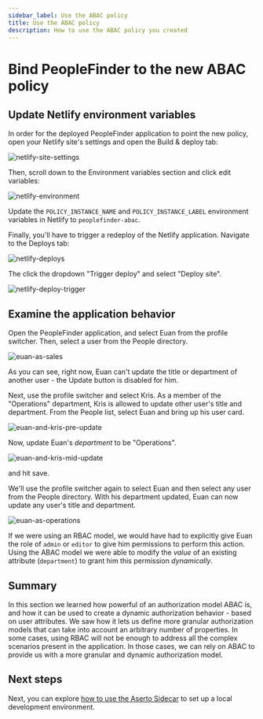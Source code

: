 ```yaml
---
sidebar_label: Use the ABAC policy
title: Use the ABAC policy
description: How to use the ABAC policy you created
---
```


# Bind PeopleFinder to the new ABAC policy

## Update Netlify environment variables

In order for the deployed PeopleFinder application to point the new policy, open your Netlify site's settings and open the Build & deploy tab:

![netlify-site-settings](/getting-started/netlify-site-settings.png)

Then, scroll down to the Environment variables section and click edit variables:

![netlify-environment](/getting-started/netlify-environment.png)

Update the `POLICY_INSTANCE_NAME` and `POLICY_INSTANCE_LABEL` environment variables in Netlify to `peoplefinder-abac`.

Finally, you'll have to trigger a redeploy of the Netlify application. Navigate to the Deploys tab:

![netlify-deploys](/getting-started/netlify-deploys.png)

The click the dropdown "Trigger deploy" and select "Deploy site".

![netlify-deploy-trigger](/getting-started/netlify-deploy-trigger.png)

## Examine the application behavior

Open the PeopleFinder application, and select Euan from the profile switcher. Then, select a user from the People directory.

![euan-as-sales](/getting-started/euan-as-sales.png)

As you can see, right now, Euan can't update the title or department of another user - the Update button is disabled for him.

Next, use the profile switcher and select Kris. As a member of the "Operations" department, Kris is allowed to update other user's title and department. From the People list, select Euan and bring up his user card.

![euan-and-kris-pre-update](/getting-started/euan-and-kris-pre-update.png)

Now, update Euan's _department_ to be "Operations".

![euan-and-kris-mid-update](/getting-started/euan-and-kris-mid-update.png)

and hit save.

We'll use the profile switcher again to select Euan and then select any user from the People directory. With his department updated, Euan can now update any user's title and department.

![euan-as-operations](/getting-started/euan-as-operations.png)

If we were using an RBAC model, we would have had to explicitly give Euan the role of `admin` or `editor` to give him permissions to perform this action. Using the ABAC model we were able to modify the _value_ of an existing attribute (`department`) to grant him this permission _dynamically_.

## Summary

In this section we learned how powerful of an authorization model ABAC is, and how it can be used to create a dynamic authorization behavior - based on user attributes. We saw how it lets us define more granular authorization models that can take into account an arbitrary number of properties. In some cases, using RBAC will not be enough to address all the complex scenarios present in the application. In those cases, we can rely on ABAC to provide us with a more granular and dynamic authorization model.

## Next steps

Next, you can explore [how to use the Aserto Sidecar](/docs/getting-started/install-onebox) to set up a local development environment.
